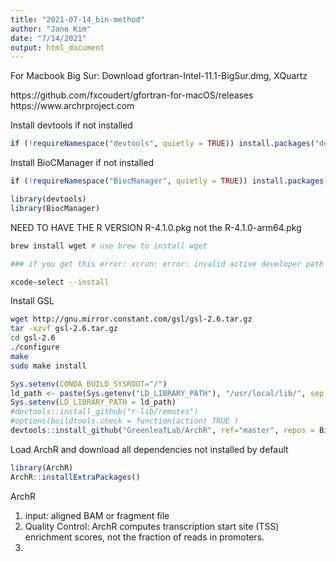 ```yaml
---
title: "2021-07-14_bin-method"
author: "Jane Kim"
date: "7/14/2021"
output: html_document
---
```


For Macbook Big Sur: Download gfortran-Intel-11.1-BigSur.dmg, XQuartz

https://github.com/fxcoudert/gfortran-for-macOS/releases
https://www.archrproject.com


Install devtools if not installed
```r
if (!requireNamespace("devtools", quietly = TRUE)) install.packages("devtools")
```

Install BioCManager if not installed
```r
if (!requireNamespace("BiocManager", quietly = TRUE)) install.packages("BiocManager")
```

```r
library(devtools)
library(BiocManager)
```

NEED TO HAVE THE R VERSION 
R-4.1.0.pkg not the R-4.1.0-arm64.pkg 
```bash
brew install wget # use brew to install wget
```

```bash
### if you get this error: xcrun: error: invalid active developer path (/Library/Developer/CommandLineTools), missing xcrun at: /Library/Developer/CommandLineTools/usr/bin/xcrun

xcode-select --install
```

Install GSL
```bash
wget http://gnu.mirror.constant.com/gsl/gsl-2.6.tar.gz
tar -xzvf gsl-2.6.tar.gz
cd gsl-2.6
./configure
make
sudo make install
```

```r
Sys.setenv(CONDA_BUILD_SYSROOT="/")
ld_path <- paste(Sys.getenv("LD_LIBRARY_PATH"), "/usr/local/lib/", sep = ";")
Sys.setenv(LD_LIBRARY_PATH = ld_path)
#devtools::install_github("r-lib/remotes")
#options(buildtools.check = function(action) TRUE )
devtools::install_github("GreenleafLab/ArchR", ref="master", repos = BiocManager::repositories())

```

Load ArchR and download all dependencies not installed by default
```r
library(ArchR)
ArchR::installExtraPackages()
```

ArchR

1. input: aligned BAM or fragment file
2. Quality Control: ArchR computes transcription start site (TSS) enrichment scores, not the fraction of reads in promoters.
3. 